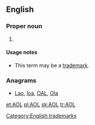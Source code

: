 ==English==
{{wikipedia}}

===Proper noun===
{{en-proper noun}}

# {{initialism of|{{w|America Online}}}}

====Usage notes====
* This term may be a [[trademark]].

===Anagrams===
* [[Lao#English|Lao]], [[loa#English|loa]], [[OAL#English|OAL]], [[Ola#English|Ola]]

[[Category:English trademarks]]

[[et:AOL]]
[[pl:AOL]]
[[sk:AOL]]
[[tr:AOL]]